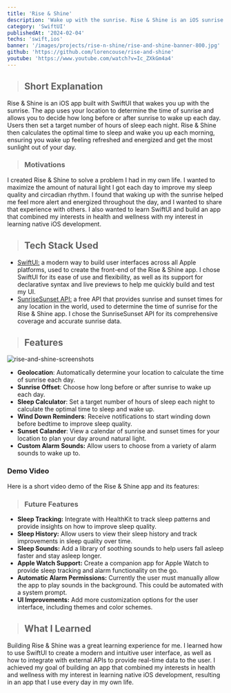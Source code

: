 ```yaml
---
title: 'Rise & Shine'
description: 'Wake up with the sunrise. Rise & Shine is an iOS sunrise alarm clock app built with SwiftUI.'
category: 'SwiftUI'
publishedAt: '2024-02-04'
techs: 'swift,ios'
banner: '/images/projects/rise-n-shine/rise-and-shine-banner-800.jpg'
github: 'https://github.com/lorencouse/rise-and-shine'
youtube: 'https://www.youtube.com/watch?v=Ic_ZXkGm4a4'
---
```


> ## Short Explanation

Rise & Shine is an iOS app built with SwiftUI that wakes you up with the sunrise. The app uses your location to determine the time of sunrise and allows you to decide how long before or after sunrise to wake up each day. Users then set a target number of hours of sleep each night. Rise & Shine then calculates the optimal time to sleep and wake you up each morning, ensuring you wake up feeling refreshed and energized and get the most sunlight out of your day.

> ### Motivations

I created Rise & Shine to solve a problem I had in my own life. I wanted to maximize the amount of natural light I got each day to improve my sleep quality and circadian rhythm. I found that waking up with the sunrise helped me feel more alert and energized throughout the day, and I wanted to share that experience with others. I also wanted to learn SwiftUI and build an app that combined my interests in health and wellness with my interest in learning native iOS development.

> ## Tech Stack Used

<div className='not-prose mt-2'>
  <TechIcons techs={['swift', 'ios']} />
</div>

- [SwiftUI:](https://developer.apple.com/xcode/swiftui/) a modern way to build user interfaces across all Apple platforms, used to create the front-end of the Rise & Shine app. I chose SwiftUI for its ease of use and flexibility, as well as its support for declarative syntax and live previews to help me quickly build and test my UI.
- [SunriseSunset API:](https://sunrisesunset.io/api/) a free API that provides sunrise and sunset times for any location in the world, used to determine the time of sunrise for the Rise & Shine app. I chose the SunriseSunset API for its comprehensive coverage and accurate sunrise data.

> ## Features

<Image
  src='/images/projects/rise-n-shine/rise-and-shine-banner.jpg'
  alt='rise-and-shine-screenshots'
  width={1280}
  height={720}
/>

- **Geolocation**: Automatically determine your location to calculate the time of sunrise each day.
- **Sunrise Offset**: Choose how long before or after sunrise to wake up each day.
- **Sleep Calculator**: Set a target number of hours of sleep each night to calculate the optimal time to sleep and wake up.
- **Wind Down Reminders**: Receive notifications to start winding down before bedtime to improve sleep quality.
- **Sunset Calander**: View a calendar of sunrise and sunset times for your location to plan your day around natural light.
- **Custom Alarm Sounds:** Allow users to choose from a variety of alarm sounds to wake up to.

### Demo Video

Here is a short video demo of the Rise & Shine app and its features:

<LiteYouTubeEmbed
  id='Ic_ZXkGm4a4'
  poster='maxresdefault'
  title='Rise and Shine Demo Video'
  noCookie={true}
/>

> ### Future Features

- **Sleep Tracking:** Integrate with HealthKit to track sleep patterns and provide insights on how to improve sleep quality.
- **Sleep History:** Allow users to view their sleep history and track improvements in sleep quality over time.
- **Sleep Sounds:** Add a library of soothing sounds to help users fall asleep faster and stay asleep longer.
- **Apple Watch Support:** Create a companion app for Apple Watch to provide sleep tracking and alarm functionality on the go.
- **Automatic Alarm Permissions:** Currently the user must manually allow the app to play sounds in the background. This could be automated with a system prompt.
- **UI Improvements:** Add more customization options for the user interface, including themes and color schemes.

> ## What I Learned

Building Rise & Shine was a great learning experience for me. I learned how to use SwiftUI to create a modern and intuitive user interface, as well as how to integrate with external APIs to provide real-time data to the user. I achieved my goal of building an app that combined my interests in health and wellness with my interest in learning native iOS development, resulting in an app that I use every day in my own life.
